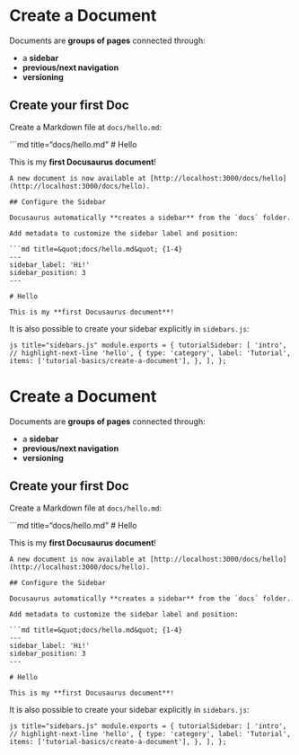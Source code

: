 <span id="create-a-document"></span>
= Create a Document =

Documents are '''groups of pages''' connected through:

* a '''sidebar'''
* '''previous/next navigation'''
* '''versioning'''

<span id="create-your-first-doc"></span>
== Create your first Doc ==

Create a Markdown file at <code>docs/hello.md</code>:

```md title=“docs/hello.md” # Hello

This is my '''first Docusaurus document'''!

<pre>
A new document is now available at [http://localhost:3000/docs/hello](http://localhost:3000/docs/hello).

## Configure the Sidebar

Docusaurus automatically **creates a sidebar** from the `docs` folder.

Add metadata to customize the sidebar label and position:

```md title=&quot;docs/hello.md&quot; {1-4}
---
sidebar_label: 'Hi!'
sidebar_position: 3
---

# Hello

This is my **first Docusaurus document**!</pre>
It is also possible to create your sidebar explicitly in <code>sidebars.js</code>:

<code>js title=&quot;sidebars.js&quot; module.exports = {   tutorialSidebar: [     'intro',     // highlight-next-line     'hello',     {       type: 'category',       label: 'Tutorial',       items: ['tutorial-basics/create-a-document'],     },   ], };</code>

<span id="create-a-document-1"></span>
= Create a Document =

Documents are '''groups of pages''' connected through:

* a '''sidebar'''
* '''previous/next navigation'''
* '''versioning'''

<span id="create-your-first-doc-1"></span>
== Create your first Doc ==

Create a Markdown file at <code>docs/hello.md</code>:

```md title=“docs/hello.md” # Hello

This is my '''first Docusaurus document'''!

<pre>
A new document is now available at [http://localhost:3000/docs/hello](http://localhost:3000/docs/hello).

## Configure the Sidebar

Docusaurus automatically **creates a sidebar** from the `docs` folder.

Add metadata to customize the sidebar label and position:

```md title=&quot;docs/hello.md&quot; {1-4}
---
sidebar_label: 'Hi!'
sidebar_position: 3
---

# Hello

This is my **first Docusaurus document**!</pre>
It is also possible to create your sidebar explicitly in <code>sidebars.js</code>:

<code>js title=&quot;sidebars.js&quot; module.exports = {   tutorialSidebar: [     'intro',     // highlight-next-line     'hello',     {       type: 'category',       label: 'Tutorial',       items: ['tutorial-basics/create-a-document'],     },   ], };</code>
